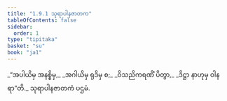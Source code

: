 ```yaml
---
title: "1.9.1 သုရာပါနဇာတက"
tableOfContents: false
sidebar:
  order: 1
type: "tipitaka"
basket: "su"
book: "ja1"
---
```



<DynamicBreadcrumb />

<Division number="81" book="ja1">

<Paragraph number="180" type="verses" book="ja1">
_“အပါယိမှ အနစ္စိမှ,_  
_အဂါယိမှ ရုဒိမှ စ;_  
_ဝိသညိကရဏိံ ပိတွာ,_  
_ဒိဋ္ဌာ နာဟုမှ ဝါနရာ”တိ._  


</Paragraph>
</Division>

<Paragraph number="181" type="center" book="ja1">
သုရာပါနဇာတကံ ပဌမံ.
</Paragraph>